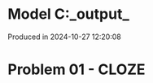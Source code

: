 # Model C:\Users\pedrocruz\Documents\GitHub\pyequa\examples\cloze\_output_

Produced in 2024-10-27 12:20:08

# Problem 01 - CLOZE

